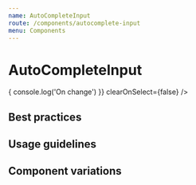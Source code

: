 ```yaml
---
name: AutoCompleteInput
route: /components/autocomplete-input
menu: Components
---
```



# AutoCompleteInput


<Playground>
  <AutoCompleteInput
    items={['apples', 'oranges', 'pears']}
    onChange={e => { console.log('On change') }}
    clearOnSelect={false}
  />
</Playground>

## Best practices

## Usage guidelines

## Component variations

